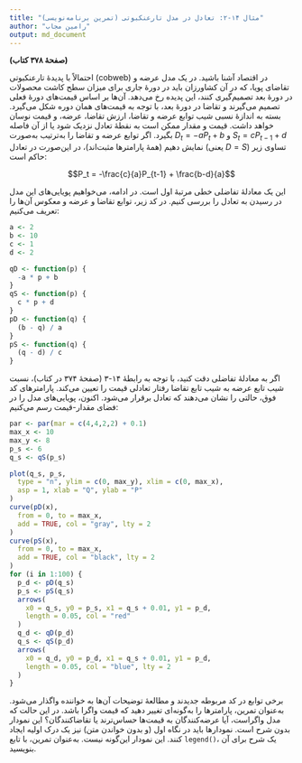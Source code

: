 ```yaml
---
title: "مثال ۱۴-۲: تعادل در مدل تارعنکبوتی (تمرین برنامه‌نویسی)"
author: "رامین مجاب"
output: md_document
---
```


**(صفحهٔ ۳۷۸ کتاب)**
 
احتمالاً با پدیدهٔ تارعنکبوتی (cobweb) در اقتصاد  آشنا باشید. در یک مدل عرضه و تقاضای پویا، که در آن کشاورزان باید در دورهٔ جاری  برای میزان سطح کاشت محصولات در دورهٔ بعد تصمیم‌گیری کنند، این پدیده رخ می‌دهد. آن‌ها بر اساس قیمت‌های دورهٔ فعلی تصمیم می‌گیرند و تقاضا در دورهٔ بعد، با توجه به قیمت‌های همان دوره شکل می‌گیرد.  بسته به اندازهٔ نسبی شیب توابع عرضه و تقاضا، ارزش تقاضا، عرضه، و قیمت نوسان خواهد داشت. قیمت و مقدار ممکن است به نقطهٔ تعادل نزدیک شود یا از آن فاصله بگیرد. اگر توابع عرضه و تقاضا را به‌ترتیب به‌صورت $D_t=-aP_t+b$ و $S_t=cP_{t-1}+d$ نمایش دهیم (همهٔ پارامترها مثبت‌اند)، در این‌صورت در تعادل (یعنی $D=S$) تساوی زیر حاکم است:

$$P_t = -\frac{c}{a}P_{t-1} + \frac{b-d}{a}$$

 این یک معادلهٔ تفاضلی خطی مرتبهٔ اول است. در ادامه، می‌خواهیم پویایی‌های این مدل در رسیدن به تعادل را بررسی کنیم. در کد زیر، توابع تقاضا و عرضه و معکوس آن‌ها را تعریف می‌کنیم:

```r
a <- 2
b <- 10
c <- 1
d <- 2

qD <- function(p) {
  -a * p + b
}
qS <- function(p) {
  c * p + d
}
pD <- function(q) {
  (b - q) / a
}
pS <- function(q) {
  (q - d) / c
}

```
اگر به معادلهٔ تفاضلی دقت کنید، با توجه به رابطهٔ ۱۴-۳ (صفحهٔ ۳۷۴ در کتاب)، نسبت شیب تابع عرضه به شیب تابع تقاضا  رفتار تعادلی قیمت را تعیین می‌کند. پارامترهای کد فوق، حالتی را نشان می‌دهند که تعادل برقرار می‌شود. اکنون، پویایی‌های مدل را در فضای مقدار-قیمت رسم می‌کنیم:

```r
par <- par(mar = c(4,4,2,2) + 0.1)
max_x <- 10
max_y <- 8
p_s <- 6
q_s <- qS(p_s)

plot(q_s, p_s,
  type = "n", ylim = c(0, max_y), xlim = c(0, max_x),
  asp = 1, xlab = "Q", ylab = "P"
) 
curve(pD(x),
  from = 0, to = max_x,
  add = TRUE, col = "gray", lty = 2
)
curve(pS(x),
  from = 0, to = max_x,
  add = TRUE, col = "black", lty = 2
) 
for (i in 1:100) {
  p_d <- pD(q_s)
  p_s <- pS(q_s)
  arrows(
    x0 = q_s, y0 = p_s, x1 = q_s + 0.01, y1 = p_d,
    length = 0.05, col = "red"
  ) 
  q_d <- qD(p_d)
  q_s <- qS(p_d)
  arrows(
    x0 = q_d, y0 = p_d, x1 = q_s + 0.01, y1 = p_d,
    length = 0.05, col = "blue", lty = 2
  )
}
```
برخی توابع در کد مربوطه جدیدند و مطالعهٔ توضیحات آن‌ها به خواننده واگذار می‌شود. به‌عنوان تمرین، پارامترها را به‌گونه‌ای تغییر دهید که قیمت واگرا باشد. در این حالت که مدل واگراست، آیا عرضه‌کنندگان به قیمت‌ها حساس‌ترند یا تقاضاکنندگان؟ این نمودار بدون شرح است. نمودارها باید در نگاه اول (و بدون خواندن متن) نیز  یک درک اولیه ایجاد کنند. این نمودار این‌گونه نیست. به‌عنوان تمرین، با تابع `legend()`، یک شرح برای آن بنویسید.

